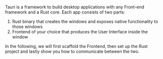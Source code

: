 
Tauri is a framework to build desktop applications with any Front-end framework and a Rust core. Each app consists of two parts:

1. Rust binary that creates the windows and exposes native functionality to those windows
2. Frontend of your choice that produces the User Interface inside the window

In the following, we will first scaffold the Frontend, then set up the Rust project and lastly show you how to communicate between the two.

<CreateTauriApp />

[cargo]: https://doc.rust-lang.org/cargo/
[prerequisites]: ../prerequisites
[tauri-cli]: ../tauri-cli
